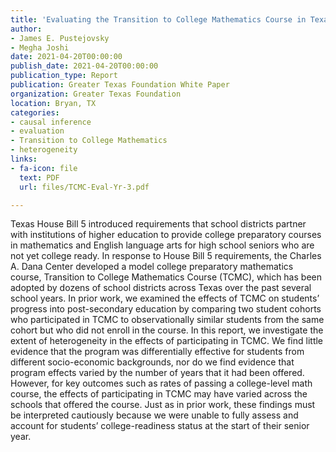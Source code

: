 ```yaml
---
title: 'Evaluating the Transition to College Mathematics Course in Texas high schools: Examining heterogeneity across schools and student characteristics'
author:
- James E. Pustejovsky
- Megha Joshi
date: 2021-04-20T00:00:00
publish_date: 2021-04-20T00:00:00
publication_type: Report
publication: Greater Texas Foundation White Paper
organization: Greater Texas Foundation
location: Bryan, TX
categories:
- causal inference
- evaluation
- Transition to College Mathematics
- heterogeneity
links:
- fa-icon: file
  text: PDF
  url: files/TCMC-Eval-Yr-3.pdf

---
```



Texas House Bill 5 introduced requirements that school districts partner with institutions of higher education to provide college preparatory courses in mathematics and English language arts for high school seniors who are not yet college ready. In response to House Bill 5 requirements, the Charles A. Dana Center developed a model college preparatory mathematics course, Transition to College Mathematics Course (TCMC), which has been adopted by dozens of school districts across Texas over the past several school years. In prior work, we examined the effects of TCMC on students’ progress into post-secondary education by comparing two student cohorts who participated in TCMC to observationally similar students from the same cohort but who did not enroll in the course. In this report, we investigate the extent of heterogeneity in the effects of participating in TCMC. We find little evidence that the program was differentially effective for students from different socio-economic backgrounds, nor do we find evidence that program effects varied by the number of years that it had been offered. However, for key outcomes such as rates of passing a college-level math course, the effects of participating in TCMC may have varied across the schools that offered the course. Just as in prior work, these findings must be interpreted cautiously because we were unable to fully assess and account for students' college-readiness status at the start of their senior year.

